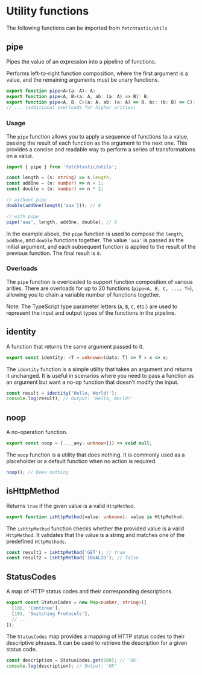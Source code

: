 # Utility functions

The following functions can be imported from `fetchtastic/utils`

## pipe

Pipes the value of an expression into a pipeline of functions.

Performs left-to-right function composition, where the first argument is a value, and the remaining arguments must be unary functions.

```typescript
export function pipe<A>(a: A): A;
export function pipe<A, B>(a: A, ab: (a: A) => B): B;
export function pipe<A, B, C>(a: A, ab: (a: A) => B, bc: (b: B) => C): C;
// ... (additional overloads for higher arities)
```

### Usage

The `pipe` function allows you to apply a sequence of functions to a value, passing the result of each function as the argument to the next one. This provides a concise and readable way to perform a series of transformations on a value.

```typescript
import { pipe } from 'fetchtastic/utils';

const length = (s: string) => s.length;
const addOne = (n: number) => n + 1;
const double = (n: number) => n * 2;

// without pipe
double(addOne(length('aaa'))); // 8

// with pipe
pipe('aaa', length, addOne, double); // 8
```

In the example above, the `pipe` function is used to compose the `length`, `addOne`, and `double` functions together. The value `'aaa'` is passed as the initial argument, and each subsequent function is applied to the result of the previous function. The final result is `8`.

### Overloads

The `pipe` function is overloaded to support function composition of various arities. There are overloads for up to 20 functions (`pipe<A, B, C, ..., T>`), allowing you to chain a variable number of functions together.

Note: The TypeScript type parameter letters (`A`, `B`, `C`, etc.) are used to represent the input and output types of the functions in the pipeline.

## identity

A function that returns the same argument passed to it.

```typescript
export const identity: <T = unknown>(data: T) => T = x => x;
```

The `identity` function is a simple utility that takes an argument and returns it unchanged. It is useful in scenarios where you need to pass a function as an argument but want a no-op function that doesn't modify the input.

```typescript
const result = identity('Hello, World!');
console.log(result); // Output: 'Hello, World!'
```

## noop

A no-operation function.

```typescript
export const noop = (..._any: unknown[]) => void null;
```

The `noop` function is a utility that does nothing. It is commonly used as a placeholder or a default function when no action is required.

```typescript
noop(); // Does nothing
```

## isHttpMethod

Returns `true` if the given value is a valid `HttpMethod`.

```typescript
export function isHttpMethod(value: unknown): value is HttpMethod;
```

The `isHttpMethod` function checks whether the provided value is a valid `HttpMethod`. It validates that the value is a string and matches one of the predefined `HttpMethods`.

```typescript
const result1 = isHttpMethod('GET'); // true
const result2 = isHttpMethod('INVALID'); // false
```

## StatusCodes

A map of HTTP status codes and their corresponding descriptions.

```typescript
export const StatusCodes = new Map<number, string>([
  [100, 'Continue'],
  [101, 'Switching Protocols'],
  // ...
]);
```

The `StatusCodes` map provides a mapping of HTTP status codes to their descriptive phrases. It can be used to retrieve the description for a given status code.

```typescript
const description = StatusCodes.get(200); // 'OK'
console.log(description); // Output: 'OK'
```
